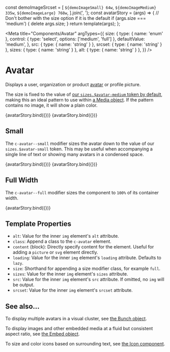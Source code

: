 const demoImageSrcset = [
  `${demoImageSmall} 64w`,
  `${demoImageMedium} 335w`,
  `${demoImageLarge} 768w`,
].join(', ');
const avatarStory = (args) => {
  // Don't bother with the size option if it is the default
  if (args.size === 'medium') {
    delete args.size;
  }
  return template(args);
};

<Meta
  title="Components/Avatar"
  argTypes={{
    size: {
      type: { name: 'enum' },
      control: { type: 'select', options: ['medium', 'full'] },
      defaultValue: 'medium',
    },
    src: { type: { name: 'string' } },
    srcset: { type: { name: 'string' } },
    sizes: { type: { name: 'string' } },
    alt: { type: { name: 'string' } },
  }}
/>

# Avatar

Displays a user, organization or product [avatar](<https://en.wikipedia.org/wiki/Avatar_(computing)>) or profile picture.

The size is fixed to the value of [our `sizes.$avatar-medium` token by default](/docs/design-tokens-size--page#sizing), making this an ideal pattern to use within [a Media object](/docs/objects-media--image). If the pattern contains no image, it will show a plain color.

<Canvas>
  <Story name="Empty">{avatarStory.bind({})}</Story>
  <Story
    name="With Image"
    args={{ src: demoImageSmall, srcset: demoImageSrcset, sizes: '60px' }}
  >
    {avatarStory.bind({})}
  </Story>
</Canvas>

## Small

The `c-avatar--small` modifier sizes the avatar down to the value of our `sizes.$avatar-small` token. This may be useful when accompanying a single line of text or showing many avatars in a condensed space.

<Canvas>
  <Story
    name="Small (Empty)"
    args={{
      size: 'small',
    }}
  >
    {avatarStory.bind({})}
  </Story>
  <Story
    name="Small (With Image)"
    args={{
      size: 'small',
      src: demoImageSmall,
      srcset: demoImageSrcset,
      sizes: '38px',
    }}
  >
    {avatarStory.bind({})}
  </Story>
</Canvas>

## Full Width

The `c-avatar--full` modifier sizes the component to `100%` of its container width.

<Canvas>
  <Story
    name="Full Width"
    args={{
      src: demoImageSmall,
      srcset: demoImageSrcset,
      size: 'full',
      sizes: '100vw',
    }}
  >
    {avatarStory.bind({})}
  </Story>
</Canvas>

## Template Properties

- `alt`: Value for the inner `img` element's `alt` attribute.
- `class`: Append a class to the `c-avatar` element.
- `content` (block): Directly specify content for the element. Useful for adding a `picture` or `svg` element directly.
- `loading`: Value for the inner `img` element's `loading` attribute. Defaults to `lazy`.
- `size`: Shorthand for appending a size modifier class, for example `full`.
- `sizes`: Value for the inner `img` element's `sizes` attribute.
- `src`: Value for the inner `img` element's `src` attribute. If omitted, no `img` will be output.
- `srcset`: Value for the inner `img` element's `srcset` attribute.

## See also…

To display multiple avatars in a visual cluster, see [the Bunch object](/docs/objects-bunch--of-avatars).

To display images and other embedded media at a fluid but consistent aspect ratio, see [the Embed object](/docs/objects-embed--image).

To size and color icons based on surrounding text, see [the Icon component](/docs/components-icon--basic).
